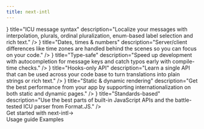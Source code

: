 ```yaml
---
title: next-intl
---
```



<div className="bg-slate-50 dark:bg-gray-900">

<Hero
  titleStrong="Internationalization for Next.js"
  titleRegular="that gets out of your way."
  description="Support multiple languages, with your app code becoming simpler instead of more complex."
  getStarted="Get started"
  viewOnGithub="View on GitHub"
  rscAnnouncement="Support for Server Components in Next.js 13 is coming →"
/>
<PartnerBanner intro="Presented by" />

<Section
  title="Minimalistic, yet complete"
  description="Internationalization (i18n) is an essential part of the user experience, therefore next‑intl gives you everything you need to get language subtleties right and has always got your back whenever you need to fine-tune a translation."
>
  <div className="grid grid-cols-1 lg:grid-cols-2 gap-6 xl:gap-20">
    <FeaturePanel
      code={<CodeSnippets.icu />}
      title="ICU message syntax"
      description="Localize your messages with interpolation, plurals, ordinal pluralization, enum-based label selection and rich text."
    />
    <FeaturePanel
      code={<CodeSnippets.datesTimesNumbers />}
      title="Dates, times & numbers"
      description="Server/client differences like time zones are handled behind the scenes so you can focus on your code."
    />
    <FeaturePanel
      code={<CodeSnippets.typeSafe />}
      title="Type-safe"
      description="Speed up development with autocompletion for message keys and catch typos early with compile-time checks."
    />
    <FeaturePanel
      code={<CodeSnippets.hooks />}
      title="Hooks-only API"
      description="Learn a single API that can be used across your code base to turn translations into plain strings or rich text."
    />
    <FeaturePanel
      code={<CodeSnippets.buildOutput />}
      title="Static & dynamic rendering"
      description="Get the best performance from your app by supporting internationalization on both static and dynamic pages."
    />
    <FeaturePanel
      code={<CodeSnippets.standards />}
      title="Standards-based"
      description="Use the best parts of built-in JavaScript APIs and the battle-tested ICU parser from Format.JS."
    />
  </div>
</Section>
  <div className="pb-40 text-center">
    <LinkButton href="/docs/getting-started">Get started with next-intl<span className="inline-block ml-2">→</span></LinkButton>
    <div className="flex gap-6 mt-8 justify-center">
      <Link href="/docs/usage">Usage guide</Link>
      <Link href="/examples">Examples</Link>
    </div>
  </div>
</div>

